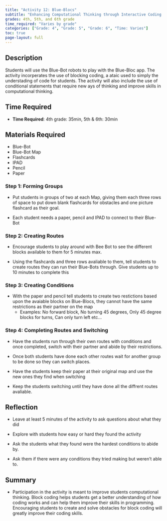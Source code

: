 ```yaml
---
title: "Activity 12: Blue-Blocs"
subtitle: "Enhancing Computational Thinking through Interactive Coding Challenges."
grades: 4th, 5th, and 6th grade
time_required: "Varies by grade"
categories: ["Grade: 4", "Grade: 5", "Grade: 6", "Time: Varies"]
toc: true
page-layout: full
---
```


## Description

Students will use the Blue-Bot robots to play with the Blue-Bloc app. The activity incorperates the use of blocking coding, a ataic used to simply the understading of code for students. The activity will also include the use of conditional statements that require new ays of thinking and improve skills in computational thinking.

## Time Required

- **Time Required**: 4th grade: 35min, 5th & 6th: 30min

## Materials Required

- Blue-Bot
- Blue-Bot Map
- Flashcards
- IPAD
- Pencil  
- Paper

### Step 1: Forming Groups

- Put students in groups of two at each Map, giving them each three rows of space to put down blank flashcards for obstacles and one picture flashcard as their goal.

- Each student needs a paper, pencil and IPAD to connect to their Blue-Bot

### Step 2: Creating Routes

- Encourage students to play around with Bee Bot to see the different blocks available to them for 5 minutes max.

- Using the flashcards and three rows avaliable to them, tell students to create routes they can run their Blue-Bots through. Give students up to 10 minutes to complete this

### Step 3: Creating Conditions

- With the paper and pencil tell students to create two restictions based upon the avaiable blocks on Blue-Blocs, they cannot have the same restrictions as their partner on the map
  - Examples: No forward block, No turning 45 degrees, Only 45 degree blocks for turns, Can only turn left etc...

### Step 4: Completing Routes and Switching

- Have the students run through their own routes with conditions and once completed, switch with their partner and abide by their restrictions.

- Once both students have done each other routes wait for another group to be done so they can switch places.

- Have the students keep their paper at their original map and use the new ones they find when switching

- Keep the students switching until they have done all the diffrent routes avaliable.

## Reflection

- Leave at least 5 minutes of the activity to ask questions about what they did

- Explore with students how easy or hard they found the activity

- Ask the students what they found were the hardest conditions to abide by.

- Ask them if there were any conditions they tried making but weren't able to.

## Summary

- Participation in the activity is meant to improve students computational thinking. Block coding helps students get a better understanding of how coding works and can help them improve their skills in programming. Encouraging students to create and solve obstacles for block coding will greatly improve their coding skills.
